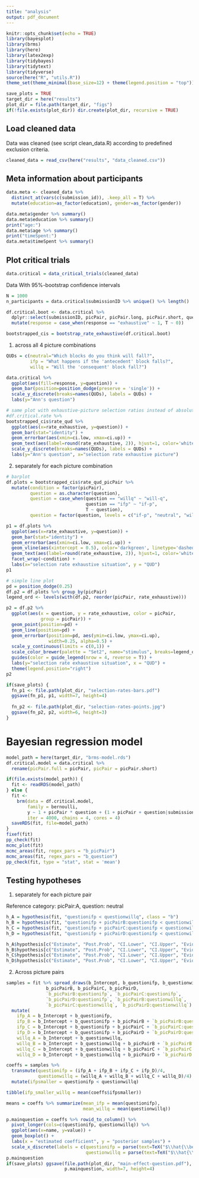 ```yaml
---
title: "analysis"
output: pdf_document
---
```


```r
knitr::opts_chunk$set(echo = TRUE)
library(bayesplot)
library(brms)
library(here)
library(latex2exp)
library(tidybayes)
library(tidytext)
library(tidyverse)
source(here("R", "utils.R"))
theme_set(theme_minimal(base_size=12) + theme(legend.position = "top"))

save_plots = TRUE
target_dir = here("results")
plot_dir = file.path(target_dir, "figs")
if(!file.exists(plot_dir)) dir.create(plot_dir, recursive = TRUE)
```


## Load cleaned data 

Data was cleaned (see script clean_data.R) according to predefined exclusion 
criteria.

```r
cleaned_data = read_csv(here("results", "data_cleaned.csv"))
```
## Meta information about participants

```r
data.meta <- cleaned_data %>% 
  distinct_at(vars(c(submission_id)), .keep_all = T) %>%
  mutate(education=as_factor(education), gender=as_factor(gender))

data.meta$gender %>% summary()
data.meta$education %>% summary()
print("age:")
data.meta$age %>% summary()
print("timeSpent:")
data.meta$timeSpent %>% summary()
```

## Plot critical trials

```r
data.critical = data_critical_trials(cleaned_data)
```

Data With 95%-bootstrap confidence intervals

```r
N = 1000
n_participants = data.critical$submissionID %>% unique() %>% length()

df.critical.boot <- data.critical %>% 
  dplyr::select(submissionID, picPair, picPair.long, picPair.short, question, response) %>% 
  mutate(response = case_when(response == "exhaustive" ~ 1, T ~ 0))

bootstrapped_cis = bootstrap_rate_exhaustive(df.critical.boot)
```

1. across all 4 picture combinations 

```r
QUDs = c(neutral="Which blocks do you think will fall?",
         ifp = "What happens if the 'antecedent' block falls?",
         willq = "Will the 'consequent' block fall?")

data.critical %>%
  ggplot(aes(fill=response, y=question)) + 
  geom_bar(position=position_dodge(preserve = 'single')) +
  scale_y_discrete(breaks=names(QUDs), labels = QUDs) + 
  labs(y="Ann's question")

# same plot with exhaustive-picture selection ratios instead of absolute numbers
#df.critical.rate %>%
bootstrapped_cis$rate_qud %>%   
  ggplot(aes(x=rate_exhaustive, y=question)) + 
  geom_bar(stat="identity") + 
  geom_errorbar(aes(xmin=ci.low, xmax=ci.up)) +
  geom_text(aes(label=round(rate_exhaustive, 2)), hjust=1, color='white') +
  scale_y_discrete(breaks=names(QUDs), labels = QUDs) + 
  labs(y="Ann's question", x="selection rate exhaustive picture")
```

2. separately for each picture combination

```r
# barplot
df.plots = bootstrapped_cis$rate_qud_picPair %>% 
  mutate(condition = factor(picPair), 
         question = as.character(question), 
         question = case_when(question == "willq" ~ "will-q",
                              question == "ifp" ~ "if-p", 
                              T ~ question),
         question = factor(question, levels = c("if-p", "neutral", "will-q")))

p1 = df.plots %>% 
  ggplot(aes(x=rate_exhaustive, y=question)) + 
  geom_bar(stat="identity") + 
  geom_errorbar(aes(xmin=ci.low, xmax=ci.up)) +
  geom_vline(aes(xintercept = 0.5), color='darkgreen', linetype='dashed') +
  geom_text(aes(label=round(rate_exhaustive, 2)), hjust=1, color='white') +
  facet_wrap(~condition) + 
  labs(x="selection rate exhaustive situation", y = "QUD")
p1

# simple line plot
pd = position_dodge(0.25)
df.p2 = df.plots %>% group_by(picPair)
legend_ord <- levels(with(df.p2, reorder(picPair, rate_exhaustive)))

p2 = df.p2 %>% 
  ggplot(aes(x = question, y = rate_exhaustive, color = picPair,
             group = picPair)) + 
  geom_point(position=pd) +
  geom_line(position=pd) +
  geom_errorbar(position=pd, aes(ymin=ci.low, ymax=ci.up), 
                width=0.25, alpha=0.5) +
  scale_y_continuous(limits = c(0,1)) +
  scale_color_brewer(palette = "Set2", name="stimulus", breaks=legend_ord) +
  guides(color = guide_legend(nrow = 4, reverse = T)) +
  labs(y="selection rate exhaustive situation", x = "QUD") +
  theme(legend.position="right")
p2

if(save_plots) {
  fn_p1 <- file.path(plot_dir, "selection-rates-bars.pdf")
  ggsave(fn_p1, p1, width=7, height=4)
  
  fn_p2 <- file.path(plot_dir, "selection-rates-points.jpg")
  ggsave(fn_p2, p2, width=6, height=3)
}
```

# Bayesian regression model

```r
model_path = here(target_dir, "brms-model.rds")
df.critical.model = data.critical %>% 
  rename(picPair.full = picPair, picPair = picPair.short)

if(file.exists(model_path)) {
  fit <- readRDS(model_path)
} else {
  fit <-
    brm(data = df.critical.model,
        family = bernoulli,
        y ~ 1 + picPair * question + (1 + picPair + question|submissionID),
        iter = 4000, chains = 4, cores = 4)
  saveRDS(fit, file=model_path)
}
fixef(fit)
pp_check(fit)
mcmc_plot(fit)
mcmc_areas(fit, regex_pars = "b_picPair")
mcmc_areas(fit, regex_pars = "b_question")
pp_check(fit, type = "stat", stat = 'mean')
```

## Testing hypotheses

1. separately for each picture pair

Reference category: picPair:A, question: neutral

```r
h_A = hypothesis(fit, "questionifp < questionwillq", class = "b")
h_B = hypothesis(fit, "questionifp + picPairB:questionifp < questionwillq + picPairB:questionwillq", class = "b")
h_C = hypothesis(fit, "questionifp + picPairC:questionifp < questionwillq + picPairC:questionwillq", class = "b")
h_D = hypothesis(fit, "questionifp + picPairD:questionifp < questionwillq + picPairD:questionwillq", class = "b")

h_A$hypothesis[c("Estimate", "Post.Prob", "CI.Lower", "CI.Upper", "Evid.Ratio")]
h_B$hypothesis[c("Estimate", "Post.Prob", "CI.Lower", "CI.Upper", "Evid.Ratio")]
h_C$hypothesis[c("Estimate", "Post.Prob", "CI.Lower", "CI.Upper", "Evid.Ratio")]
h_D$hypothesis[c("Estimate", "Post.Prob", "CI.Lower", "CI.Upper", "Evid.Ratio")]
```

2. Across picture pairs

```r
samples = fit %>% spread_draws(b_Intercept, b_questionifp, b_questionwillq,
               b_picPairB, b_picPairC, b_picPairD,
               `b_picPairB:questionifp`, `b_picPairC:questionifp`,
               `b_picPairD:questionifp`, `b_picPairB:questionwillq`,
               `b_picPairC:questionwillq`, `b_picPairD:questionwillq`) %>%
  mutate(
    ifp_A = b_Intercept + b_questionifp,
    ifp_B = b_Intercept + b_questionifp + b_picPairB + `b_picPairB:questionifp`,
    ifp_C = b_Intercept + b_questionifp + b_picPairC + `b_picPairC:questionifp`,
    ifp_D = b_Intercept + b_questionifp + b_picPairD + `b_picPairD:questionifp`,
    willq_A = b_Intercept + b_questionwillq,
    willq_B = b_Intercept + b_questionwillq + b_picPairB + `b_picPairB:questionwillq`,
    willq_C = b_Intercept + b_questionwillq + b_picPairC + `b_picPairC:questionwillq`,
    willq_D = b_Intercept + b_questionwillq + b_picPairD + `b_picPairD:questionwillq`)

coeffs = samples %>% 
  transmute(questionifp = (ifp_A + ifp_B + ifp_C + ifp_D)/4,
            questionwillq = (willq_A + willq_B + willq_C + willq_D)/4) %>% 
  mutate(ifpsmaller = questionifp < questionwillq)

tibble(ifp_smaller_willq = mean(coeffs$ifpsmaller))

means = coeffs %>% summarize(mean_ifp = mean(questionifp),
                             mean_willq = mean(questionwillq))

p.mainquestion = coeffs %>% rowid_to_column() %>% 
  pivot_longer(cols=c(questionifp, questionwillq)) %>%
  ggplot(aes(x=name, y=value)) + 
  geom_boxplot() +
  labs(x = "estimated coefficient", y = "posterior samples") +
  scale_x_discrete(labels = c(questionifp = parse(text=TeX("$\\hat{\\beta}_{ifp}$")), 
                              questionwillq = parse(text=TeX("$\\hat{\\beta}_{willq}$"))))
p.mainquestion
if(save_plots) ggsave(file.path(plot_dir, "main-effect-question.pdf"), 
                      p.mainquestion, width=7, height=4)
```


